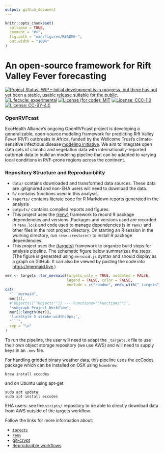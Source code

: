 ```yaml
---
output: github_document
---
```


<!-- README.md is generated from README.Rmd. Please edit that file -->

```r
knitr::opts_chunk$set(
  collapse = TRUE,
  comment = "#>",
  fig.path = "man/figures/README-",
  out.width = "100%"
)
```

# An open-source framework for Rift Valley Fever forecasting

<!-- badges: start -->
[![Project Status: WIP – Initial development is in progress, but there has not yet been a stable, usable release suitable for the public.](https://www.repostatus.org/badges/latest/wip.svg)](https://www.repostatus.org/#wip)
[![Lifecycle: experimental](https://img.shields.io/badge/lifecycle-experimental-orange.svg)](https://lifecycle.r-lib.org/articles/stages.html#experimental)
[![License (for code): MIT](https://img.shields.io/badge/License (for code)-MIT-green.svg)](https://opensource.org/licenses/MIT)
[![License: CC0-1.0](https://img.shields.io/badge/License (for data)-CC0_1.0-lightgrey.svg)](http://creativecommons.org/publicdomain/zero/1.0/)
[![License: CC-BY-4.0](https://img.shields.io/badge/License (for text)-CC_BY_4.0-blue.svg)](http://creativecommons.org/publicdomain/zero/1.0/)
<!-- badges: end -->

### OpenRVFcast
EcoHealth Alliance's ongoing OpenRVFcast project is developing a generalizable, open-source modeling framework for predicting Rift Valley Fever (RVF) outbreaks in Africa, funded by the Wellcome Trust's climate-sensitive infectious disease [modeling initiative](https://wellcome.org/news/digital-tools-climate-sensitive-infectious-disease). We aim to integrate open data sets of climatic and vegetation data with internationally-reported outbreak data to build an modeling pipeline that can be adapted to varying local conditions in RVF-prone regions across the continent.

### Repository Structure and Reproducibility
-   `data/` contains downloaded and transformed data sources. These data are .gitignored and non-EHA users will need to download the data. 
-   `R/` contains functions used in this analysis. 
-   `reports/` contains literate code for  R Markdown reports generated in the analysis
-   `outputs/` contains compiled reports and figures.
-   This project uses the [{renv}](https://rstudio.github.io/renv/) framework to 
    record R package dependencies and versions. Packages and versions used are recorded in `renv.lock` and code used to manage dependencies is in `renv/` and other files in the root project directory.  On starting an R session in the working directory, run `renv::restore()` to install R package dependencies.
-   This project uses the [{targets}](https://wlandau.github.io/targets-manual/) 
    framework to organize build steps for analysis pipeline. The schematic figure below summarizes the steps. (The figure is generated using `mermaid.js` syntax and should display as a graph on GitHub.  It can also be viewed by pasting the code into <https://mermaid.live>.)
    
    
```r
mer <- targets::tar_mermaid(targets_only = TRUE, outdated = FALSE, 
                            legend = FALSE, color = FALSE, 
                            exclude = c("readme", ends_with("_targets")))
cat(
  "```mermaid",
  mer[1], 
  #'Objects([""Objects""]) --- Functions>""Functions""]',
  'subgraph Project Workflow',
  mer[3:length(mer)],
  'linkStyle 0 stroke-width:0px;',
  "```",
  sep = "\n"
)
```

To run the pipeline, the user will need to adapt the `_targets.R` file to use their own object storage repository (we use AWS) and will need to supply keys in an `.env` file. 

For handling gridded binary weather data, this pipeline uses the [ecCodes](https://confluence.ecmwf.int/display/ECC) package which can be installed on OSX using `homebrew`:

```
brew install eccodes
```

and on Ubuntu using apt-get

```
sudo apt update
sudo apt install eccodes
```

EHA users: see the `stripts/` repository to be able to directly download data from AWS outside of the targets workflow. 

Follow the links for more information about:

- [`targets`](https://ecohealthalliance.github.io/eha-ma-handbook/3-projects.html#targets)
- [`renv`](https://ecohealthalliance.github.io/eha-ma-handbook/3-projects.html#package-management-with-renv)  
- [git-crypt](https://ecohealthalliance.github.io/eha-ma-handbook/16-encryption.html)
- [Reproducible workflows](https://github.com/ecohealthalliance/building-blocks-of-reproducibility)

